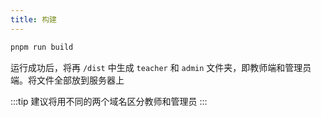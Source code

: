 ```yaml
---
title: 构建
---
```


```bash
pnpm run build
```

运行成功后，将再 `/dist` 中生成 `teacher` 和 `admin` 文件夹，即教师端和管理员端。将文件全部放到服务器上

:::tip
建议将用不同的两个域名区分教师和管理员
:::
